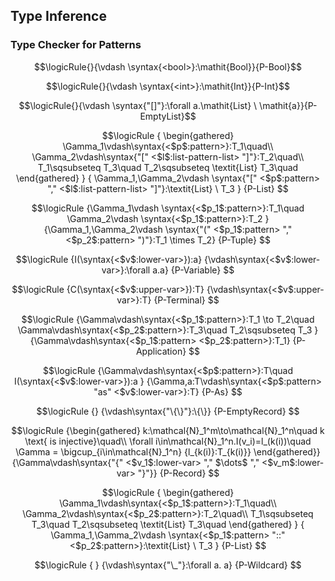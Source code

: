 ## Type Inference

### Type Checker for Patterns

$$\logicRule{}{\vdash \syntax{<bool>}:\mathit{Bool}}{P-Bool}$$

$$\logicRule{}{\vdash \syntax{<int>}:\mathit{Int}}{P-Int}$$

$$\logicRule{}{\vdash \syntax{"[]"}:\forall a.\mathit{List} \ \mathit{a}}{P-EmptyList}$$

$$\logicRule
{
\begin{gathered}
\Gamma_1\vdash\syntax{<$p$:pattern>}:T_1\quad\\
\Gamma_2\vdash\syntax{"[" <$l$:list-pattern-list> "]"}:T_2\quad\\
T_1\sqsubseteq T_3\quad
T_2\sqsubseteq \textit{List} T_3\quad
\end{gathered}
}
{
\Gamma_1,\Gamma_2\vdash \syntax{"[" <$p$:pattern> "," <$l$:list-pattern-list> "]"}:\textit{List} \ T_3
}
{P-List}
$$

$$\logicRule
{\Gamma_1\vdash \syntax{<$p_1$:pattern>}:T_1\quad
\Gamma_2\vdash \syntax{<$p_1$:pattern>}:T_2
}
{\Gamma_1,\Gamma_2\vdash \syntax{"(" <$p_1$:pattern> "," <$p_2$:pattern> ")"}:T_1 \times T_2}
{P-Tuple}
$$

$$\logicRule
{I(\syntax{<$v$:lower-var>}):a}
{\vdash\syntax{<$v$:lower-var>}:\forall a.a}
{P-Variable}
$$

$$\logicRule
{C(\syntax{<$v$:upper-var>}):T}
{\vdash\syntax{<$v$:upper-var>}:T}
{P-Terminal}
$$

$$\logicRule
{\Gamma\vdash\syntax{<$p_1$:pattern>}:T_1 \to T_2\quad
\Gamma\vdash\syntax{<$p_2$:pattern>}:T_3\quad
T_2\sqsubseteq T_3
}
{\Gamma\vdash\syntax{<$p_1$:pattern> <$p_2$:pattern>}:T_1}
{P-Application}
$$

$$\logicRule
{\Gamma\vdash\syntax{<$p$:pattern>}:T\quad
I(\syntax{<$v$:lower-var>}):a
}
{\Gamma,a:T\vdash\syntax{<$p$:pattern> "as" <$v$:lower-var>}:T}
{P-As}
$$

$$\logicRule
{}
{\vdash\syntax{"\{\}"}:\{\}}
{P-EmptyRecord}
$$

$$\logicRule
{\begin{gathered}
k:\mathcal{N}_1^m\to\mathcal{N}_1^n\quad
k \text{ is injective}\quad\\
\forall i\in\mathcal{N}_1^n.I(v_i)=l_(k(i))\quad
\Gamma = \bigcup_{i\in\mathcal{N}_1^n} {l_{k(i)}:T_{k(i)}}
\end{gathered}}
{\Gamma\vdash\syntax{"{" <$v_1$:lower-var> "," $\dots$ "," <$v_m$:lower-var> "}"}}
{P-Record}
$$

$$\logicRule
{
\begin{gathered}
\Gamma_1\vdash\syntax{<$p_1$:pattern>}:T_1\quad\\
\Gamma_2\vdash\syntax{<$p_2$:pattern>}:T_2\quad\\
T_1\sqsubseteq T_3\quad
T_2\sqsubseteq \textit{List} T_3\quad
\end{gathered}
}
{
\Gamma_1,\Gamma_2\vdash \syntax{<$p_1$:pattern> "::" <$p_2$:pattern>}:\textit{List} \ T_3
}
{P-List}
$$

$$\logicRule
{
}
{\vdash\syntax{"\_"}:\forall a. a}
{P-Wildcard}
$$